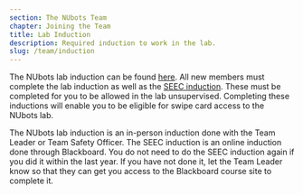 ```yaml
---
section: The NUbots Team
chapter: Joining the Team
title: Lab Induction
description: Required induction to work in the lab.
slug: /team/induction
---
```


The NUbots lab induction can be found [here](/docs/lab-induction.pdf). All new members must complete the lab induction as well as the [SEEC induction](https://www-eng.newcastle.edu.au/eecs/ect/oh&s/Lab%20Access/LabInductions.html). These must be completed for you to be allowed in the lab unsupervised. Completing these inductions will enable you to be eligible for swipe card access to the NUbots lab.

The NUbots lab induction is an in-person induction done with the Team Leader or Team Safety Officer. The SEEC induction is an online induction done through Blackboard. You do not need to do the SEEC induction again if you did it within the last year. If you have not done it, let the Team Leader know so that they can get you access to the Blackboard course site to complete it.
